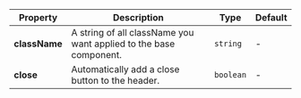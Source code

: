 | Property | Description | Type | Default |
| --- | --- | --- | --- |
| **className** | A string of all className you want applied to the base component. | `string` | - |
| **close** | Automatically add a close button to the header. | `boolean` | - |

